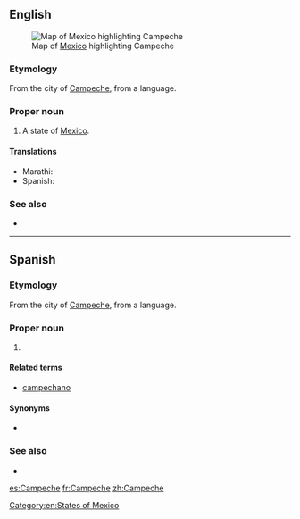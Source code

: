 {{also|campeche|campêche}}
==English==
[[File:Mexico map, MX-CAM.svg|thumb|Map of [[Mexico]] highlighting Campeche]]

===Etymology===
From the city of [[w:Campeche, Campeche|Campeche]], from a {{etyl|myn|en}} language.

===Proper noun===
{{en-proper noun}}

# A state of [[Mexico]].

====Translations====
{{trans-top|state of Mexico}}
* Marathi: {{t|mr|काम्पेचे|n|tr=kāmpece|sc=Deva}}
* Spanish: {{t+|es|Campeche|m}}
{{trans-mid}}
{{trans-bottom}}

===See also===
* {{pedialite}}

[[Category:en:States of Mexico]]

----

==Spanish==

===Etymology===
From the city of [[w:Campeche, Campeche|Campeche]], from a {{etyl|myn|es}} language.

===Proper noun===
{{es-proper noun|m}}

# {{place|es|state|c/Mexico}}

====Related terms====
* [[campechano]]

====Synonyms====
* {{l|es|CM}} {{qualifier|abbreviation}}

===See also===
* {{pedialite|lang=es}}

[[es:Campeche]]
[[fr:Campeche]]
[[zh:Campeche]]